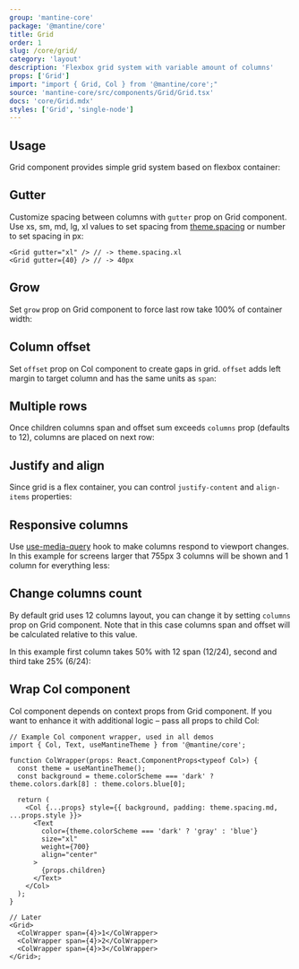 ```yaml
---
group: 'mantine-core'
package: '@mantine/core'
title: Grid
order: 1
slug: /core/grid/
category: 'layout'
description: 'Flexbox grid system with variable amount of columns'
props: ['Grid']
import: "import { Grid, Col } from '@mantine/core';"
source: 'mantine-core/src/components/Grid/Grid.tsx'
docs: 'core/Grid.mdx'
styles: ['Grid', 'single-node']
---
```



## Usage

Grid component provides simple grid system based on flexbox container:

<Demo data={GridDemos.usage} />

## Gutter

Customize spacing between columns with `gutter` prop on Grid component.
Use xs, sm, md, lg, xl values to set spacing from [theme.spacing](/theming/extend-theme/#spacing-radius-and-shadows)
or number to set spacing in px:

```tsx
<Grid gutter="xl" /> // -> theme.spacing.xl
<Grid gutter={40} /> // -> 40px
```

## Grow

Set `grow` prop on Grid component to force last row take 100% of container width:

<Demo data={GridDemos.growConfigurator} />

## Column offset

Set `offset` prop on Col component to create gaps in grid.
`offset` adds left margin to target column and has the same units as `span`:

<Demo data={GridDemos.offset} />

## Multiple rows

Once children columns span and offset sum exceeds `columns` prop (defaults to 12),
columns are placed on next row:

<Demo data={GridDemos.rows} />

## Justify and align

Since grid is a flex container, you can control `justify-content` and `align-items` properties:

<Demo data={GridDemos.flexConfigurator} />

## Responsive columns

Use [use-media-query](/hooks/use-media-query/) hook
to make columns respond to viewport changes.
In this example for screens larger that 755px 3 columns will be shown and 1 column for everything less:

<Demo data={GridDemos.responsive} />

## Change columns count

By default grid uses 12 columns layout, you can change it by setting `columns` prop on Grid component.
Note that in this case columns span and offset will be calculated relative to this value.

In this example first column takes 50% with 12 span (12/24), second and third take 25% (6/24):

<Demo data={GridDemos.columns} />

## Wrap Col component

Col component depends on context props from Grid component.
If you want to enhance it with additional logic – pass all props to child Col:

```tsx
// Example Col component wrapper, used in all demos
import { Col, Text, useMantineTheme } from '@mantine/core';

function ColWrapper(props: React.ComponentProps<typeof Col>) {
  const theme = useMantineTheme();
  const background = theme.colorScheme === 'dark' ? theme.colors.dark[8] : theme.colors.blue[0];

  return (
    <Col {...props} style={{ background, padding: theme.spacing.md, ...props.style }}>
      <Text
        color={theme.colorScheme === 'dark' ? 'gray' : 'blue'}
        size="xl"
        weight={700}
        align="center"
      >
        {props.children}
      </Text>
    </Col>
  );
}

// Later
<Grid>
  <ColWrapper span={4}>1</ColWrapper>
  <ColWrapper span={4}>2</ColWrapper>
  <ColWrapper span={4}>3</ColWrapper>
</Grid>;
```
